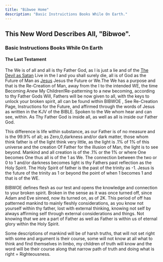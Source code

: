 ```yaml
---
title: "Bibwoe Home"
description: "Basic Instruictions Books While On Earth."
---
```


## This New Word Describes All, "Bibwoe".

### Basic Instructions Books While On Earth

#### The Last Testament

The We is of all and all is thy Father God, as I is just a lie and of the [The Devil as Satan](https://bibwoe.com/posts/1999-11-15-post-devil-satan)
Live in the I and you shall surely die, all is of God as the Future of Man as [Jesus](https://bibwoe.com/definitions#Jesus)
Jesus the Future or We.The We has a purpose and that is the Re-Creation of Man, away from the I to the intended WE, the time Becoming Anew My Children!Re-patterning to a new becoming, according to thy Father Gods Will, Fathers will be now given to all, with the keys to unlock your broken spirit, all can be found within BIBWOE , See Re-Creation Page, Instructions for the Future, and affirmed through the words of Jesus as written in the KJV of the BIBLE. Spoken to the We whom hear and can see, within. As Thy Father God is inside all, as well as all is inside our Father God.

This difference is life within substance, as our Father is of no measure and is the 99.9% of all; as Zero,0,darkness and/or dark matter, those whom think father is of the light think very little, as the light is .1% of 1% of this universe and the creation Of Father for the illusion of Man, the light is to see beyond. Mankind and all creation is of the .1% or the 1% or where One becomes One thus all is of the 1 as We. The connection between the two or 0 to 1 and/or darkness becomes light is thy Fathers past reflection as the Holy Spirit. The Holy Spirit of father is the past of the trinity as -1. Jesus is the future of the trinity as 1 or beyond the point of when 1 becomes 1 and that is of the WE.

BIBWOE defines flesh as our test and opens the knowledge and connection to your broken spirit.
Broken in the sense as it was once turned off, since Adam and Eve sinned, now its turned on, as of 2K. This period of off has patterned mankind to mainly fleshly considerations, as you know not yourself within thy father, lost with external thinking, knowing not self by always affirming self through external considerations and things. Not knowing that we are a part of Father as well as Father is within us of eternal glory within the Holy Spirit.

Some descriptions of mankind will be of harsh truths, that will not set right with some and argument is their course, some will not know at all what to think and find themselves in limbo, my children of truth will know and the word will be their course along that narrow path of truth and doing what is right = Righteousness.
